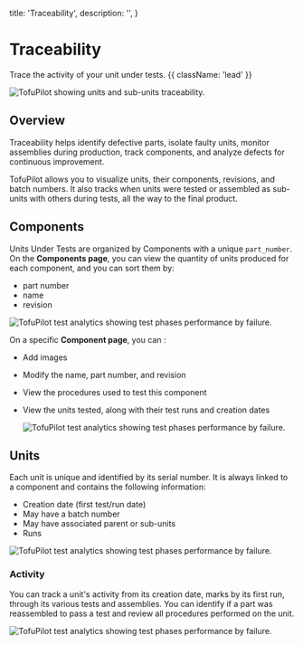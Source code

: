   title: 'Traceability',
  description: '',
}

# Traceability

Trace the activity of your unit under tests. {{ className: 'lead' }}

<Image
  src="/traceability-header.png"
  alt="TofuPilot showing units and sub-units traceability."
/>

## Overview

Traceability helps identify defective parts, isolate faulty units, monitor assemblies during production, track components, and analyze defects for continuous improvement.

TofuPilot allows you to visualize units, their components, revisions, and batch numbers. It also tracks when units were tested or assembled as sub-units with others during tests, all the way to the final product.

## Components

Units Under Tests are organized by Components with a unique `part_number`.
On the **Components page**, you can view the quantity of units produced for each component, and you can sort them by:

- part number
- name
- revision

<Image
  src="/traceability-page-component.png"
  alt="TofuPilot test analytics showing test phases performance by failure."
/>

On a specific **Component page**, you can :

- Add images
- Modify the name, part number, and revision
- View the procedures used to test this component
- View the units tested, along with their test runs and creation dates

  <Image
    src="/traceability-page-component2.png"
    alt="TofuPilot test analytics showing test phases performance by failure."
  />

## Units

Each unit is unique and identified by its serial number. It is always linked to a component and contains the following information:

- Creation date (first test/run date)
- May have a batch number
- May have associated parent or sub-units
- Runs

<Image
  src="/traceability-page-unit1.png"
  alt="TofuPilot test analytics showing test phases performance by failure."
/>

### Activity

You can track a unit's activity from its creation date, marks by its first run, through its various tests and assemblies. You can identify if a part was reassembled to pass a test and review all procedures performed on the unit.

<Image
  src="/traceability-page-unit2.png"
  alt="TofuPilot test analytics showing test phases performance by failure."
/>
